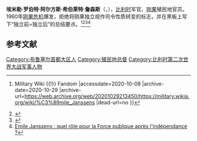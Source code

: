 '''埃米勒·罗伯特·阿尔方斯·希伯莱特·詹森斯'''（{{lang-en|'''Émile Robert Alphonse Hippolyte Janssens'''}}，{{bd|1902年|6月15日|1989年|12月4日|catIdx=E}}），[[比利时|比利时]]军官、[[刚果|刚果]]殖民地官员。1960年[[刚果危机|刚果危机]]爆发，拒绝将刚果独立视作司令性质转变的标志，并在黑板上写下“独立前=独立后”的总结要点。<ref>{{Cite web |url=https://military.wikia.org/wiki/%C3%89mile_Janssens |title=Émile Janssens {{!}} Military Wiki {{!}} Fandom |accessdate=2020-10-08 |archive-date=2020-10-29 |archive-url=https://web.archive.org/web/20201029213450/https://military.wikia.org/wiki/%C3%89mile_Janssens |dead-url=no }}</ref><ref>{{Cite web |url=https://www.lesoir.be/art/emile-janssens_t-19891206-Z02698.html |title=Emile Janssens - Le Soir |accessdate=2020-10-08 |archive-date=2016-03-04 |archive-url=https://web.archive.org/web/20160304040644/http://archives.lesoir.be/emile-janssens_t-19891206-Z02698.html |dead-url=no }}</ref><ref>{{Cite web |url=https://www.globalsecurity.org/military/world/congo/army-history-1.htm |title=DR Congo Army - GlobalSecurity.org |accessdate=2020-10-08 |archive-date=2021-01-11 |archive-url=https://web.archive.org/web/20210111050855/https://www.globalsecurity.org/military/world/congo/army-history-1.htm |dead-url=no }}</ref><ref>[https://www.rtbf.be/auvio/detail_emile-janssens-quel-role-pour-la-force-publique-apres-l-independance?id=2645494 Emile Janssens : quel rôle pour la Force publique après l'indépendance ?]</ref>

== 参考文献 ==
{{Reflist}}

[[Category:布鲁塞尔首都大区人|Category:布鲁塞尔首都大区人]]
[[Category:殖民地总督|Category:殖民地总督]]
[[Category:比利时第二次世界大战军事人物|Category:比利时第二次世界大战军事人物]]